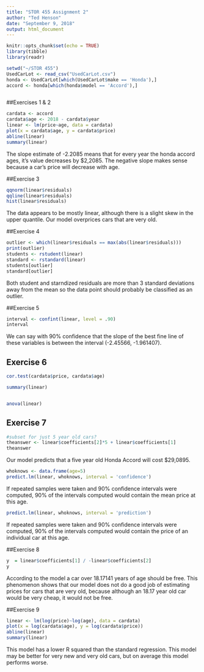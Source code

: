 ```yaml
---
title: "STOR 455 Assignment 2"
author: "Ted Henson"
date: "September 9, 2018"
output: html_document
---
```


```r
knitr::opts_chunk$set(echo = TRUE)
library(tibble)
library(readr)
```

```r
setwd("~/STOR 455")
UsedCarLot <- read_csv("UsedCarLot.csv")
honda <- UsedCarLot[which(UsedCarLot$make == 'Honda'),]
accord <- honda[which(honda$model == 'Accord'),]



```
##Exercises 1 & 2

```r
cardata <- accord
cardata$age <- 2018 - cardata$year
linear <- lm(price~age, data = cardata)
plot(x = cardata$age, y = cardata$price)
abline(linear)
summary(linear)
```

The slope estimate of -2.2085 means that for every year the honda accord ages, it's value decreases by $2,2085. The negative slope makes sense because a car's price will decrease with age.


##Exercise 3

```r
qqnorm(linear$residuals)
qqline(linear$residuals)
hist(linear$residuals)

```


The data appears to be mostly linear, although there is a slight skew in the upper quantile. Our model overprices cars that are very old.


##Exercise 4

```r
outlier <- which(linear$residuals == max(abs(linear$residuals)))
print(outlier)
students <- rstudent(linear)
standard <- rstandard(linear)
students[outlier]
standard[outlier]
```

Both student and starndized residuals are more than 3 standard deviations away from the mean so the data point should probably be classified as an outlier.



##Exercise 5

```r
interval <- confint(linear, level = .90)
interval
```
We can say with 90% confidence that the slope of the best fine line of these variables is between the interval (-2.45566, -1.961407).



## Exercise 6

```r

cor.test(cardata$price, cardata$age)

summary(linear)


anova(linear)

```


## Exercise 7

```r

#subset for just 5 year old cars?
theanswer <- linear$coefficients[2]*5 + linear$coefficients[1]
theanswer

```


Our model predicts that a five year old Honda Accord will cost $29,0895. 


```r
whoknows <- data.frame(age=5)
predict.lm(linear, whoknows, interval = 'confidence')

```



If repeated samples were taken and 90% confidence intervals were computed, 90% of the intervals computed would contain the mean price at this age.

```r
predict.lm(linear, whoknows, interval = 'prediction')

```


If repeated samples were taken and 90% confidence intervals were computed, 90% of the intervals computed would contain the price of an individual car at this age.


##Exercise 8

```r

y  = linear$coefficients[1] / -linear$coefficients[2]
y


```

According to the model a car over 18.17141 years of age should be free. This phenomenon shows that our model does not do a good job of estimating prices for cars that are very old, because although an 18.17 year old car would be very cheap, it would not be free.


##Exercise 9
```r

linear <- lm(log(price)~log(age), data = cardata)
plot(x = log(cardata$age), y = log(cardata$price))
abline(linear)
summary(linear)

```

This model has a lower R squared than the standard regression. This model may be better for very new and very old cars, but on average this model performs worse.
